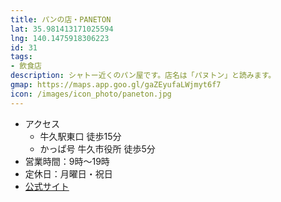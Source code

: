 ```yaml
---
title: パンの店・PANETON
lat: 35.981413171025594
lng: 140.1475918306223
id: 31
tags:
- 飲食店
description: シャトー近くのパン屋です。店名は「パヌトン」と読みます。
gmap: https://maps.app.goo.gl/gaZEyufaLWjmyt6f7
icon: /images/icon_photo/paneton.jpg
---
```


- アクセス
  - 牛久駅東口 徒歩15分
  - かっぱ号 牛久市役所 徒歩5分
- 営業時間：9時～19時
- 定休日：月曜日・祝日
- [公式サイト](https://paneton-ushiku.com/)

